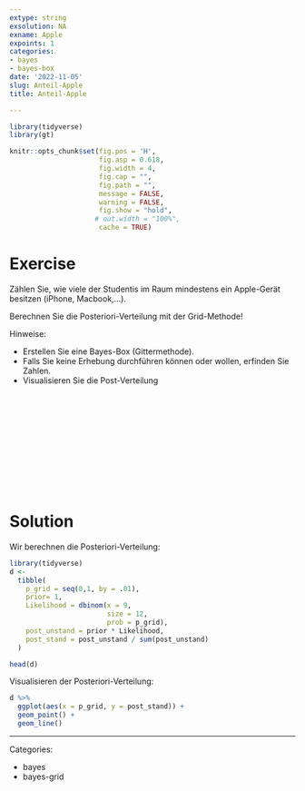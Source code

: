 ```yaml
---
extype: string
exsolution: NA
exname: Apple
expoints: 1
categories:
- bayes
- bayes-box
date: '2022-11-05'
slug: Anteil-Apple
title: Anteil-Apple

---
```




```r
library(tidyverse)
library(gt)
```


```r
knitr::opts_chunk$set(fig.pos = 'H',
                      fig.asp = 0.618,
                      fig.width = 4,
                      fig.cap = "", 
                      fig.path = "",
                      message = FALSE,
                      warning = FALSE,
                      fig.show = "hold",
                     # out.width = "100%",
                      cache = TRUE)
```








# Exercise

Zählen Sie, wie viele der Studentis im Raum mindestens ein Apple-Gerät besitzen (iPhone, Macbook,...).

Berechnen Sie die Posteriori-Verteilung mit der Grid-Methode!

Hinweise: 

- Erstellen Sie eine Bayes-Box (Gittermethode).
- Falls Sie keine Erhebung durchführen können oder wollen, erfinden Sie Zahlen.
- Visualisieren Sie die Post-Verteilung




</br>
</br>
</br>
</br>
</br>
</br>
</br>
</br>
</br>
</br>

# Solution

Wir berechnen die Posteriori-Verteilung:

```r
library(tidyverse)
d <-
  tibble(
    p_grid = seq(0,1, by = .01),
    prior= 1,
    Likelihood = dbinom(x = 9,
                        size = 12,
                        prob = p_grid),
    post_unstand = prior * Likelihood,
    post_stand = post_unstand / sum(post_unstand)
  )

head(d)
```


Visualisieren der Posteriori-Verteilung:

```r
d %>% 
  ggplot(aes(x = p_grid, y = post_stand)) +
  geom_point() +
  geom_line()
```







---

Categories: 

- bayes
- bayes-grid


